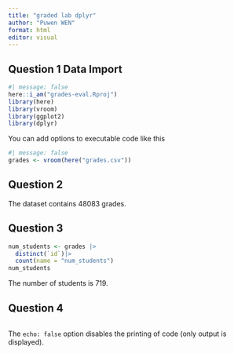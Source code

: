 ```yaml
---
title: "graded lab dplyr"
author: "Puwen WEN"
format: html
editor: visual
---
```



## Question 1 Data Import


```r
#| message: false
here::i_am("grades-eval.Rproj")
library(here)
library(vroom)
library(ggplot2)
library(dplyr)

```

You can add options to executable code like this

```r
#| message: false
grades <- vroom(here("grades.csv"))
```
## Question 2

The dataset contains 48083 grades.

## Question 3
```r

num_students <- grades |>
  distinct(`id`)|>
  count(name = "num_students")
num_students
```
The number of students is 719.

## Question 4

```r



```

The `echo: false` option disables the printing of code (only output is displayed).

